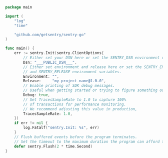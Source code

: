 ```go
package main

import (
	"log"
	"time"

	"github.com/getsentry/sentry-go"
)

func main() {
	err := sentry.Init(sentry.ClientOptions{
		// Either set your DSN here or set the SENTRY_DSN environment variable.
		Dsn: "___PUBLIC_DSN___",
		// Either set environment and release here or set the SENTRY_ENVIRONMENT
		// and SENTRY_RELEASE environment variables.
		Environment: "",
		Release:     "my-project-name@1.0.0",
		// Enable printing of SDK debug messages.
		// Useful when getting started or trying to figure something out.
		Debug: true,
		// Set TracesSampleRate to 1.0 to capture 100%
		// of transactions for performance monitoring.
		// We recommend adjusting this value in production,
		TracesSampleRate: 1.0,
	})
	if err != nil {
		log.Fatalf("sentry.Init: %s", err)
	}
	// Flush buffered events before the program terminates.
	// Set the timeout to the maximum duration the program can afford to wait.
	defer sentry.Flush(2 * time.Second)
}
```
